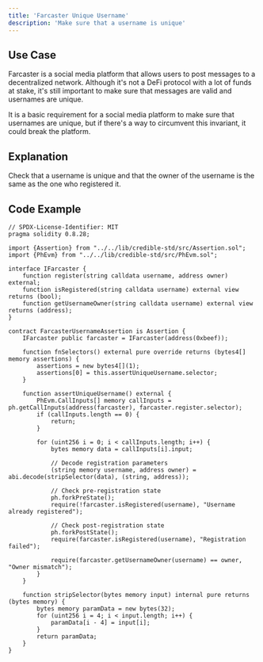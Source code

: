 ```yaml
---
title: 'Farcaster Unique Username'
description: 'Make sure that a username is unique'
---
```


## Use Case

Farcaster is a social media platform that allows users to post messages to a decentralized network.
Although it's not a DeFi protocol with a lot of funds at stake, it's still important to make sure that messages are valid and usernames are unique.

It is a basic requirement for a social media platform to make sure that usernames are unique, but if there's a way to circumvent this invariant, it could break the platform.

## Explanation

Check that a username is unique and that the owner of the username is the same as the one who registered it.

## Code Example

```solidity
// SPDX-License-Identifier: MIT
pragma solidity 0.8.28;

import {Assertion} from "../../lib/credible-std/src/Assertion.sol";
import {PhEvm} from "../../lib/credible-std/src/PhEvm.sol";

interface IFarcaster {
    function register(string calldata username, address owner) external;
    function isRegistered(string calldata username) external view returns (bool);
    function getUsernameOwner(string calldata username) external view returns (address);
}

contract FarcasterUsernameAssertion is Assertion {
    IFarcaster public farcaster = IFarcaster(address(0xbeef));

    function fnSelectors() external pure override returns (bytes4[] memory assertions) {
        assertions = new bytes4[](1);
        assertions[0] = this.assertUniqueUsername.selector;
    }

    function assertUniqueUsername() external {
        PhEvm.CallInputs[] memory callInputs = ph.getCallInputs(address(farcaster), farcaster.register.selector);
        if (callInputs.length == 0) {
            return;
        }

        for (uint256 i = 0; i < callInputs.length; i++) {
            bytes memory data = callInputs[i].input;

            // Decode registration parameters
            (string memory username, address owner) = abi.decode(stripSelector(data), (string, address));

            // Check pre-registration state
            ph.forkPreState();
            require(!farcaster.isRegistered(username), "Username already registered");

            // Check post-registration state
            ph.forkPostState();
            require(farcaster.isRegistered(username), "Registration failed");

            require(farcaster.getUsernameOwner(username) == owner, "Owner mismatch");
        }
    }

    function stripSelector(bytes memory input) internal pure returns (bytes memory) {
        bytes memory paramData = new bytes(32);
        for (uint256 i = 4; i < input.length; i++) {
            paramData[i - 4] = input[i];
        }
        return paramData;
    }
}
```
